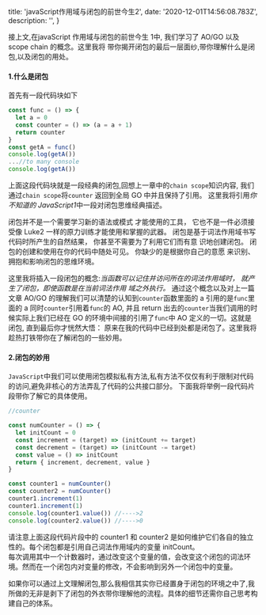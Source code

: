 
  title: 'javaScript作用域与闭包的前世今生2',
  date: '2020-12-01T14:56:08.783Z',
  description: '',
}

接上文,在<Link href="/posts/closuresAndScope" color>javaScript 作用域与闭包的前世今生 1</Link>中,
我们学习了 AO/GO 以及 scope chain 的概念。这里我将
带你揭开闭包的最后一层面纱,带你理解什么是闭包,以及闭包的用处。

#### 1.什么是闭包

首先有一段代码块如下

```js
const func = () => {
  let a = 0
  const counter = () => (a = a + 1)
  return counter
}
const getA = func()
console.log(getA())
...//to many console
console.log(getA())
```

上面这段代码块就是一段经典的闭包,回想上一章中的`chain scope`知识内容,
我们通过`chain scope`将`counter` 返回到全局 GO 中并且保持了引用。
这里我将引用*你不知道的 JavaScript1*中一段对闭包思维经典描述。

<div style={{ fontSize: '13px', lineHeight: '26px', fontStyle: 'italic' }}>
  <Dot style={{ marginRight: '5px' }} type="success" />
  闭包并不是一个需要学习新的语法或模式 才能使用的工具， 它也不是一件必须接受像 Luke2
  一样的原力训练才能使用和掌握的武器。 闭包是基于词法作用域书写代码时所产生的自然结果，
  你甚至不需要为了利用它们而有意 识地创建闭包。 闭包的创建和使用在你的代码中随处可见。
  你缺少的是根据你自己的意愿 来识别、 拥抱和影响闭包的思维环境。
</div>

这里我将插入一段闭包的概念:_当函数可以记住并访问所在的词法作用域时， 就产生了闭包，即使函数是在当前词法作用
域之外执行。_
通过这个概念以及对上一篇文章 AO/GO 的理解我们可以清楚的认知到`counter`函数里面的 a 引用的是`func`里面的 a 同时`counter`引用着`func`的 AO,
并且 return 出去的`counter`当我们调用的时候实际上我们已经在 GO 的环境中间接的引用了`func`中 AO 定义的一切。这就是闭包,
直到最后你才恍然大悟： 原来在我的代码中已经到处都是闭包了。这里我将趁热打铁带你在了解闭包的一些妙用。

#### 2.闭包的妙用

`JavaScript`中我们可以使用闭包模拟私有方法,私有方法不仅仅有利于限制对代码的访问,避免非核心的方法弄乱了代码的公共接口部分。
下面我将举例一段代码片段带你了解它的具体使用。

```js
//counter

const numCounter = () => {
  let initCount = 0
  const increment = (target) => (initCount += target)
  const decrement = (target) => (initCount -= target)
  const value = () => initCount
  return { increment, decrement, value }
}

const counter1 = numCounter()
const counter2 = numCounter()
counter1.increment(1)
counter1.increment(1)
console.log(counter1.value()) //---->2
console.log(counter2.value()) //---->0
```

<div>
  <Dot style={{ marginRight: '5px' }} type="error" />
  请注意上面这段代码片段中的 counter1 和 counter2 是如何维护它们各自的独立性的。每个闭包都是引用自己词法作用域内的变量
  initCount。
</div>

<Spacer y={1} />

<div>
  <Dot style={{ marginRight: '5px' }} type="error" />
  每次调用其中一个计数器时，通过改变这个变量的值，会改变这个闭包的词法环境。然而在一个闭包内对变量的修改，不会影响到另外一个闭包中的变量。
</div>

如果你可以通过上文理解闭包,那么我相信其实你已经置身于闭包的环境之中了,我所做的无非是剥下了闭包的外衣带你理解他的流程。具体的细节还需你自己思考构建自己的体系。

<Spacer y={3} />

